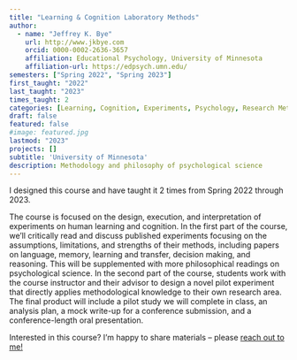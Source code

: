 ```yaml
---
title: "Learning & Cognition Laboratory Methods"
author:
  - name: "Jeffrey K. Bye"
    url: http://www.jkbye.com
    orcid: 0000-0002-2636-3657
    affiliation: Educational Psychology, University of Minnesota
    affiliation-url: https://edpsych.umn.edu/
semesters: ["Spring 2022", "Spring 2023"]
first_taught: "2022"
last_taught: "2023"
times_taught: 2
categories: [Learning, Cognition, Experiments, Psychology, Research Methods]
draft: false
featured: false
#image: featured.jpg
lastmod: "2023"
projects: []
subtitle: 'University of Minnesota'
description: Methodology and philosophy of psychological science
---
```


::: callout-note
I designed this course and have taught it 2 times from Spring 2022 through 2023.
:::

The course is focused on the design, execution, and interpretation of experiments on human learning and cognition. In the first part of the course, we'll critically read and discuss published experiments focusing on the assumptions, limitations, and strengths of their methods, including papers on language, memory, learning and transfer, decision making, and reasoning. This will be supplemented with more philosophical readings on psychological science. In the second part of the course, students work with the course instructor and their advisor to design a novel pilot experiment that directly applies methodological knowledge to their own research area. The final product will include a pilot study we will complete in class, an analysis plan, a mock write-up for a conference submission, and a conference-length oral presentation.

::: callout-tip
Interested in this course? I'm happy to share materials -- please 
    <a href="mailto:jbye@umn.edu">reach out to me!
        <i class="bi bi-envelope" role='img' aria-label='Email'></i>
    </a>
:::